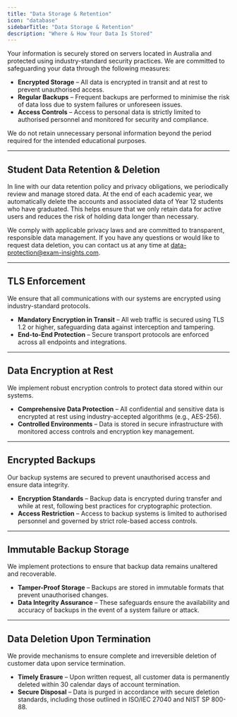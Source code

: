 ```yaml
---
title: "Data Storage & Retention"
icon: "database"
sidebarTitle: "Data Storage & Retention"
description: "Where & How Your Data Is Stored"
---
```


Your information is securely stored on servers located in Australia and protected using industry-standard security practices. We are committed to safeguarding your data through the following measures:

- **Encrypted Storage** – All data is encrypted in transit and at rest to prevent unauthorised access.
- **Regular Backups** – Frequent backups are performed to minimise the risk of data loss due to system failures or unforeseen issues.
- **Access Controls** – Access to personal data is strictly limited to authorised personnel and monitored for security and compliance.

We do not retain unnecessary personal information beyond the period required for the intended educational purposes.

---

## Student Data Retention & Deletion

In line with our data retention policy and privacy obligations, we periodically review and manage stored data. At the end of each academic year, we automatically delete the accounts and associated data of Year 12 students who have graduated. This helps ensure that we only retain data for active users and reduces the risk of holding data longer than necessary.

We comply with applicable privacy laws and are committed to transparent, responsible data management. If you have any questions or would like to request data deletion, you can contact us at any time at [data-protection@exam-insights.com](mailto:data-protection@exam-insights.com).

---

## TLS Enforcement

We ensure that all communications with our systems are encrypted using industry-standard protocols.

- **Mandatory Encryption in Transit** – All web traffic is secured using TLS 1.2 or higher, safeguarding data against interception and tampering.
- **End-to-End Protection** – Secure transport protocols are enforced across all endpoints and integrations.

---

## Data Encryption at Rest

We implement robust encryption controls to protect data stored within our systems.

- **Comprehensive Data Protection** – All confidential and sensitive data is encrypted at rest using industry-accepted algorithms (e.g., AES-256).
- **Controlled Environments** – Data is stored in secure infrastructure with monitored access controls and encryption key management.

---

## Encrypted Backups

Our backup systems are secured to prevent unauthorised access and ensure data integrity.

- **Encryption Standards** – Backup data is encrypted during transfer and while at rest, following best practices for cryptographic protection.
- **Access Restriction** – Access to backup systems is limited to authorised personnel and governed by strict role-based access controls.

---

## Immutable Backup Storage

We implement protections to ensure that backup data remains unaltered and recoverable.

- **Tamper-Proof Storage** – Backups are stored in immutable formats that prevent unauthorised changes.
- **Data Integrity Assurance** – These safeguards ensure the availability and accuracy of backups in the event of a system failure or attack.

---

## Data Deletion Upon Termination

We provide mechanisms to ensure complete and irreversible deletion of customer data upon service termination.

- **Timely Erasure** – Upon written request, all customer data is permanently deleted within 30 calendar days of account termination.
- **Secure Disposal** – Data is purged in accordance with secure deletion standards, including those outlined in ISO/IEC 27040 and NIST SP 800-88.